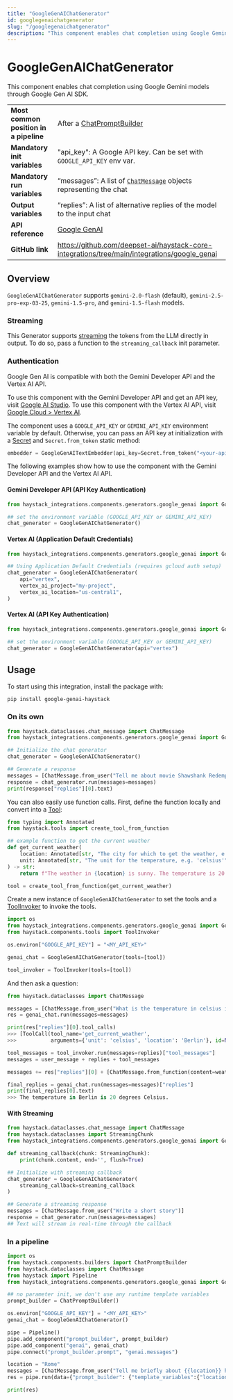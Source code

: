 ```yaml
---
title: "GoogleGenAIChatGenerator"
id: googlegenaichatgenerator
slug: "/googlegenaichatgenerator"
description: "This component enables chat completion using Google Gemini models through Google Gen AI SDK."
---
```


# GoogleGenAIChatGenerator

This component enables chat completion using Google Gemini models through Google Gen AI SDK.

|  |  |
| --- | --- |
| **Most common position in a pipeline** | After a [ChatPromptBuilder](../builders/chatpromptbuilder.mdx)                                             |
| **Mandatory init variables**           | "api_key": A Google API key. Can be set with `GOOGLE_API_KEY` env var.                         |
| **Mandatory run variables**            | “messages”: A list of [`ChatMessage`](../../concepts/data-classes/chatmessage.mdx)  objects representing the chat        |
| **Output variables**                   | “replies”: A list of alternative replies of the model to the input chat                        |
| **API reference**                      | [Google GenAI](/reference/integrations-google-genai)                                                  |
| **GitHub link**                        | https://github.com/deepset-ai/haystack-core-integrations/tree/main/integrations/google_genai |

## Overview

`GoogleGenAIChatGenerator` supports `gemini-2.0-flash` (default), `gemini-2.5-pro-exp-03-25`, `gemini-1.5-pro`, and `gemini-1.5-flash` models.

### Streaming

This Generator supports [streaming](guides-to-generators/choosing-the-right-generator.mdx#streaming-support) the tokens from the LLM directly in output. To do so, pass a function to the `streaming_callback` init parameter.

### Authentication

Google Gen AI is compatible with both the Gemini Developer API and the Vertex AI API.

To use this component with the Gemini Developer API and get an API key, visit [Google AI Studio](https://aistudio.google.com/).
To use this component with the Vertex AI API, visit [Google Cloud > Vertex AI](https://cloud.google.com/vertex-ai).

The component uses a `GOOGLE_API_KEY` or `GEMINI_API_KEY` environment variable by default. Otherwise, you can pass an API key at initialization with a [Secret](../../concepts/secret-management.mdx) and `Secret.from_token` static method:

```python
embedder = GoogleGenAITextEmbedder(api_key=Secret.from_token("<your-api-key>"))
```

The following examples show how to use the component with the Gemini Developer API and the Vertex AI API.

#### Gemini Developer API (API Key Authentication)

```python
from haystack_integrations.components.generators.google_genai import GoogleGenAIChatGenerator

## set the environment variable (GOOGLE_API_KEY or GEMINI_API_KEY)
chat_generator = GoogleGenAIChatGenerator()
```

#### Vertex AI (Application Default Credentials)

```python
from haystack_integrations.components.generators.google_genai import GoogleGenAIChatGenerator

## Using Application Default Credentials (requires gcloud auth setup)
chat_generator = GoogleGenAIChatGenerator(
    api="vertex",
    vertex_ai_project="my-project",
    vertex_ai_location="us-central1",
)
```

#### Vertex AI (API Key Authentication)

```python
from haystack_integrations.components.generators.google_genai import GoogleGenAIChatGenerator

## set the environment variable (GOOGLE_API_KEY or GEMINI_API_KEY)
chat_generator = GoogleGenAIChatGenerator(api="vertex")
```

## Usage

To start using this integration, install the package with:

```shell
pip install google-genai-haystack
```

### On its own

```python
from haystack.dataclasses.chat_message import ChatMessage
from haystack_integrations.components.generators.google_genai import GoogleGenAIChatGenerator

## Initialize the chat generator
chat_generator = GoogleGenAIChatGenerator()

## Generate a response
messages = [ChatMessage.from_user("Tell me about movie Shawshank Redemption")]
response = chat_generator.run(messages=messages)
print(response["replies"][0].text)
```

You can also easily use function calls. First, define the function locally and convert into a [Tool](https://www.notion.so/docs/tool):

```python
from typing import Annotated
from haystack.tools import create_tool_from_function

## example function to get the current weather
def get_current_weather(
    location: Annotated[str, "The city for which to get the weather, e.g. 'San Francisco'"] = "Munich",
    unit: Annotated[str, "The unit for the temperature, e.g. 'celsius'"] = "celsius",
) -> str:
    return f"The weather in {location} is sunny. The temperature is 20 {unit}."

tool = create_tool_from_function(get_current_weather)
```

Create a new instance of `GoogleGenAIChatGenerator` to set the tools and a [ToolInvoker](https://www.notion.so/docs/toolinvoker) to invoke the tools.

```python
import os
from haystack_integrations.components.generators.google_genai import GoogleGenAIChatGenerator
from haystack.components.tools import ToolInvoker

os.environ["GOOGLE_API_KEY"] = "<MY_API_KEY>"

genai_chat = GoogleGenAIChatGenerator(tools=[tool])

tool_invoker = ToolInvoker(tools=[tool])
```

And then ask a question:

```python
from haystack.dataclasses import ChatMessage

messages = [ChatMessage.from_user("What is the temperature in celsius in Berlin?")]
res = genai_chat.run(messages=messages)

print(res["replies"][0].tool_calls)
>>> [ToolCall(tool_name='get_current_weather',
>>>           arguments={'unit': 'celsius', 'location': 'Berlin'}, id=None)]

tool_messages = tool_invoker.run(messages=replies)["tool_messages"]
messages = user_message + replies + tool_messages

messages += res["replies"][0] + [ChatMessage.from_function(content=weather, name="get_current_weather")]

final_replies = genai_chat.run(messages=messages)["replies"]
print(final_replies[0].text)
>>> The temperature in Berlin is 20 degrees Celsius.
```

#### With Streaming

```python
from haystack.dataclasses.chat_message import ChatMessage
from haystack.dataclasses import StreamingChunk
from haystack_integrations.components.generators.google_genai import GoogleGenAIChatGenerator

def streaming_callback(chunk: StreamingChunk):
    print(chunk.content, end='', flush=True)

## Initialize with streaming callback
chat_generator = GoogleGenAIChatGenerator(
    streaming_callback=streaming_callback
)

## Generate a streaming response
messages = [ChatMessage.from_user("Write a short story")]
response = chat_generator.run(messages=messages)
## Text will stream in real-time through the callback
```

### In a pipeline

```python
import os
from haystack.components.builders import ChatPromptBuilder
from haystack.dataclasses import ChatMessage
from haystack import Pipeline
from haystack_integrations.components.generators.google_genai import GoogleGenAIChatGenerator

## no parameter init, we don't use any runtime template variables
prompt_builder = ChatPromptBuilder()

os.environ["GOOGLE_API_KEY"] = "<MY_API_KEY>"
genai_chat = GoogleGenAIChatGenerator()

pipe = Pipeline()
pipe.add_component("prompt_builder", prompt_builder)
pipe.add_component("genai", genai_chat)
pipe.connect("prompt_builder.prompt", "genai.messages")

location = "Rome"
messages = [ChatMessage.from_user("Tell me briefly about {{location}} history")]
res = pipe.run(data={"prompt_builder": {"template_variables":{"location": location}, "template": messages}})

print(res)
```
